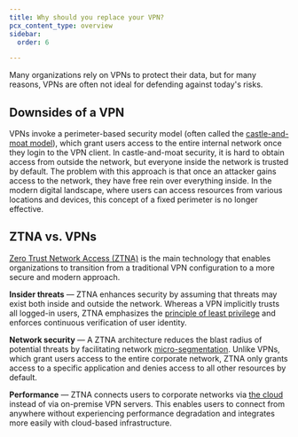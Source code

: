 ```yaml
---
title: Why should you replace your VPN?
pcx_content_type: overview
sidebar:
  order: 6

---
```


Many organizations rely on VPNs to protect their data, but for many reasons, VPNs are often not ideal for defending against today's risks.

## Downsides of a VPN

VPNs invoke a perimeter-based security model (often called the [castle-and-moat model](https://www.cloudflare.com/learning/access-management/castle-and-moat-network-security/)), which grant users access to the entire internal network once they login to the VPN client. In castle-and-moat security, it is hard to obtain access from outside the network, but everyone inside the network is trusted by default. The problem with this approach is that once an attacker gains access to the network, they have free rein over everything inside. In the modern digital landscape, where users can access resources from various locations and devices, this concept of a fixed perimeter is no longer effective.

## ZTNA vs. VPNs

[Zero Trust Network Access (ZTNA)](https://www.cloudflare.com/learning/access-management/what-is-ztna/) is the main technology that enables organizations to transition from a traditional VPN configuration to a more secure and modern approach.

**Insider threats** — ZTNA enhances security by assuming that threats may exist both inside and outside the network. Whereas a VPN implicitly trusts all logged-in users, ZTNA emphasizes the [principle of least privilege](https://www.cloudflare.com/learning/access-management/principle-of-least-privilege/) and enforces continuous verification of user identity.

**Network security** — A ZTNA architecture reduces the blast radius of potential threats by facilitating network [micro-segmentation](https://www.cloudflare.com/learning/access-management/what-is-microsegmentation/). Unlike VPNs, which grant users access to the entire corporate network, ZTNA only grants access to a specific application and denies access to all other resources by default.

**Performance** — ZTNA connects users to corporate networks via [the cloud](https://www.cloudflare.com/learning/cloud/what-is-the-cloud/) instead of via on-premise VPN servers. This enables users to connect from anywhere without experiencing performance degradation and integrates more easily with cloud-based infrastructure.
